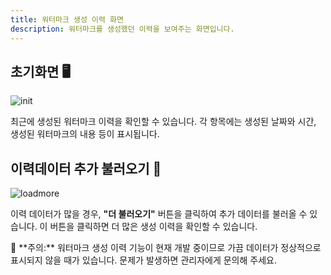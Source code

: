 ```yaml
---
title: 워터마크 생성 이력 화면
description: 워터마크를 생성했던 이력을 보여주는 화면입니다.
---
```


## 초기화면 🖥️
![init](/images/docs/ko/c-history/init.png)

최근에 생성된 워터마크 이력을 확인할 수 있습니다. 각 항목에는 생성된 날짜와 시간, 생성된 워터마크의 내용 등이 표시됩니다.

## 이력데이터 추가 불러오기 🔄
![loadmore](/images/docs/ko/c-history/tail.png)

이력 데이터가 많을 경우, **"더 불러오기"** 버튼을 클릭하여 추가 데이터를 불러올 수 있습니다. 이 버튼을 클릭하면 더 많은 생성 이력을 확인할 수 있습니다.

<Callout>
📢 **주의:** 워터마크 생성 이력 기능이 현재 개발 중이므로 가끔 데이터가 정상적으로 표시되지 않을 때가 있습니다. 문제가 발생하면 관리자에게 문의해 주세요.
</Callout>